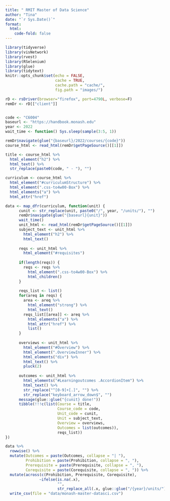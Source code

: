 ```yaml
---
title: " RMIT Master of Data Science"
author: "Tina"
date: "`r Sys.Date()`"
format: 
  html: 
    code-fold: false
---
```



```r
library(tidyverse)
library(visNetwork)
library(rvest)
library(RSelenium)
library(glue)
library(tidytext)
knitr::opts_chunk$set(echo = FALSE,
                      cache = TRUE,
                      cache.path = "cache/",
                      fig.path = "images/")

```


```r
rD <- rsDriver(browser="firefox", port=4790L, verbose=F)
remDr <- rD[["client"]]


code <- "C6004"
baseurl <- "https://handbook.monash.edu"
year <- 2022
wait_time <- function() Sys.sleep(sample(3:5, 1))

remDr$navigate(glue("{baseurl}/2022/courses/{code}"))
course_html <- read_html(remDr$getPageSource()[[1]])

title <- course_html %>% 
  html_element("h2") %>% 
  html_text() %>% 
  str_replace(paste0(code, " - "), "")

curriculum <- course_html %>% 
  html_element("#curriculumStructure") %>% 
  html_element(".css-to4w00-Box") %>% 
  html_elements("a") %>% 
  html_attr("href")

data <- map_dfr(curriculum, function(unit) {
      cunit <- str_replace(unit, paste0("/", year, "/units/"), "")
      remDr$navigate(glue("{baseurl}{unit}"))
      wait_time()
      unit_html <- read_html(remDr$getPageSource()[[1]])
      subject_text <- unit_html %>% 
        html_element("h2") %>% 
        html_text() 
    
      reqs <- unit_html %>% 
        html_element("#requisites") 
      
      if(length(reqs)) {
        reqs <- reqs %>% 
          html_element(".css-to4w00-Box") %>% 
          html_children()
      }
      
      reqs_list <- list()
      for(areq in reqs) {
        area <- areq %>% 
          html_element("strong") %>% 
          html_text()
        reqs_list[[area]] <- areq %>% 
          html_elements("a") %>% 
          html_attr("href") %>% 
          list()
      }
      
      overviews <- unit_html %>% 
        html_element("#Overview") %>% 
        html_element(".OverviewInner") %>% 
        html_elements("div") %>% 
        html_text() %>% 
        pluck(2)
      
      outcomes <- unit_html %>% 
        html_elements("#Learningoutcomes .AccordionItem") %>%
        html_text() %>% 
        str_replace("^[0-9]+[.]", "") %>%
        str_replace("keyboard_arrow_down$", "")
      message(glue::glue("{cunit} done!"))
      tibble(!!!c(list(Course = title, 
                       Course_code = code, 
                       Unit_code = cunit,
                       Unit = subject_text,
                       Overview = overviews,
                       Outcomes = list(outcomes)), 
                       reqs_list))
})

data %>% 
  rowwise() %>% 
  mutate(Outcomes = paste(Outcomes, collapse = "| "),
         Prohibition = paste(Prohibition, collapse = ", "),
         Prerequisite = paste(Prerequisite, collapse = ", "),
         Corequisite = paste(Corequisite, collapse = ", ")) %>% 
  mutate(across(c(Prohibition, Prerequisite, Corequisite), 
               ~ifelse(is.na(.x), 
                       "", 
                       str_replace_all(.x, glue::glue("/{year}/units/"), "")))) %>% 
  write_csv(file = "data/monash-master-datasci.csv")
```